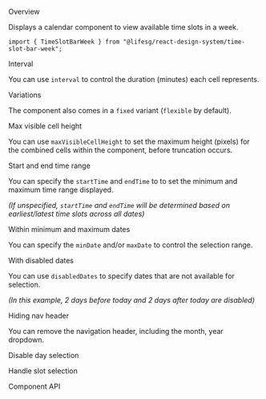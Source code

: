 
<Meta of={TimeSlotBarWeekStories} />

<Title>TimeSlotBarWeek</Title>

<Secondary>Overview</Secondary>

Displays a calendar component to view available time slots in a week.

```tsx
import { TimeSlotBarWeek } from "@lifesg/react-design-system/time-slot-bar-week";
```

<Canvas of={TimeSlotBarWeekStories.Default} />

<Heading3>Interval</Heading3>

You can use `interval` to control the duration (minutes) each cell represents.

<Canvas of={TimeSlotBarWeekStories.Interval} />

<Heading3>Variations</Heading3>

The component also comes in a `fixed` variant (`flexible` by default).

<Canvas of={TimeSlotBarWeekStories.Variations} />

<Heading3>Max visible cell height</Heading3>

You can use `maxVisibleCellHeight` to set the maximum height (pixels) for the combined cells within the component, before truncation occurs.

<Canvas of={TimeSlotBarWeekStories.MaxVisibleCellHeight} />

<Heading3>Start and end time range</Heading3>

You can specify the `startTime` and `endTime` to to set the minimum and maximum time range displayed.

_(If unspecified, `startTime` and `endTime` will be determined based on earliest/latest time slots across all dates)_

<Canvas of={TimeSlotBarWeekStories.StartAndEndTime} />

<Heading3>Within minimum and maximum dates</Heading3>

You can specify the `minDate` and/or `maxDate` to control the selection range.

<Canvas of={TimeSlotBarWeekStories.MinAndMaxDates} />

<Heading3>With disabled dates</Heading3>

You can use `disabledDates` to specify dates that are not available for selection.

_(In this example, 2 days before today and 2 days after today are disabled)_

<Canvas of={TimeSlotBarWeekStories.WithDisabledDates} />

<Heading3>Hiding nav header</Heading3>

You can remove the navigation header, including the month, year dropdown.

<Canvas of={TimeSlotBarWeekStories.HideNavHeader} />

<Heading3>Disable day selection</Heading3>

<Canvas of={TimeSlotBarWeekStories.DisableDaySelection} />

<Heading3>Handle slot selection</Heading3>

<Canvas of={TimeSlotBarWeekStories.SlotSelection} />

<Secondary>Component API</Secondary>

<PropsTable />
